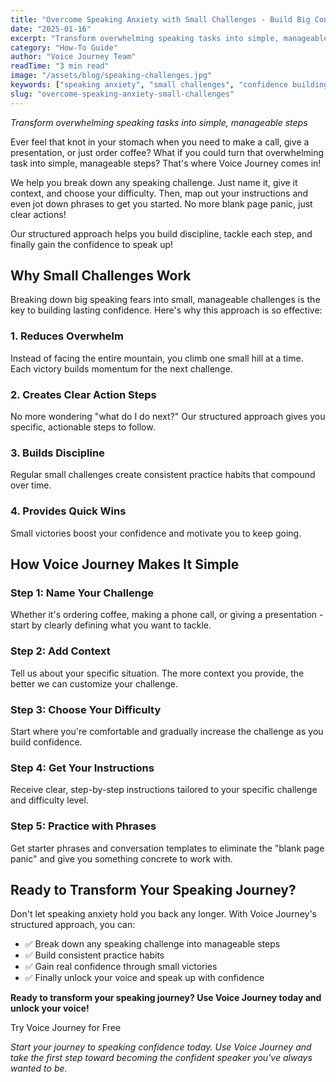 ```yaml
---
title: "Overcome Speaking Anxiety with Small Challenges - Build Big Confidence!"
date: "2025-01-16"
excerpt: "Transform overwhelming speaking tasks into simple, manageable steps. Learn how Voice Journey's structured approach helps you build discipline and gain confidence to speak up."
category: "How-To Guide"
author: "Voice Journey Team"
readTime: "3 min read"
image: "/assets/blog/speaking-challenges.jpg"
keywords: ["speaking anxiety", "small challenges", "confidence building", "voice journey app"]
slug: "overcome-speaking-anxiety-small-challenges"
---
```


<YouTubeEmbed videoId="UkwjhxY7qNY" />

*Transform overwhelming speaking tasks into simple, manageable steps*

Ever feel that knot in your stomach when you need to make a call, give a presentation, or just order coffee? What if you could turn that overwhelming task into simple, manageable steps? That's where Voice Journey comes in! 

We help you break down any speaking challenge. Just name it, give it context, and choose your difficulty. Then, map out your instructions and even jot down phrases to get you started. No more blank page panic, just clear actions! 

Our structured approach helps you build discipline, tackle each step, and finally gain the confidence to speak up! 

## Why Small Challenges Work

Breaking down big speaking fears into small, manageable challenges is the key to building lasting confidence. Here's why this approach is so effective:

### 1. **Reduces Overwhelm**
Instead of facing the entire mountain, you climb one small hill at a time. Each victory builds momentum for the next challenge.

### 2. **Creates Clear Action Steps**
No more wondering "what do I do next?" Our structured approach gives you specific, actionable steps to follow.

### 3. **Builds Discipline**
Regular small challenges create consistent practice habits that compound over time.

### 4. **Provides Quick Wins**
Small victories boost your confidence and motivate you to keep going.

## How Voice Journey Makes It Simple

### **Step 1: Name Your Challenge**
Whether it's ordering coffee, making a phone call, or giving a presentation - start by clearly defining what you want to tackle.

### **Step 2: Add Context**
Tell us about your specific situation. The more context you provide, the better we can customize your challenge.

### **Step 3: Choose Your Difficulty**
Start where you're comfortable and gradually increase the challenge as you build confidence.

### **Step 4: Get Your Instructions**
Receive clear, step-by-step instructions tailored to your specific challenge and difficulty level.

### **Step 5: Practice with Phrases**

Get starter phrases and conversation templates to eliminate the "blank page panic" and give you something concrete to work with.

## Ready to Transform Your Speaking Journey?

Don't let speaking anxiety hold you back any longer. With Voice Journey's structured approach, you can:

- ✅ Break down any speaking challenge into manageable steps
- ✅ Build consistent practice habits
- ✅ Gain real confidence through small victories
- ✅ Finally unlock your voice and speak up with confidence

**Ready to transform your speaking journey? Use Voice Journey today and unlock your voice!**

<CTAButton href="https://app.voicejourneyapp.com">
  Try Voice Journey for Free
</CTAButton>

*Start your journey to speaking confidence today. Use Voice Journey and take the first step toward becoming the confident speaker you've always wanted to be.*
